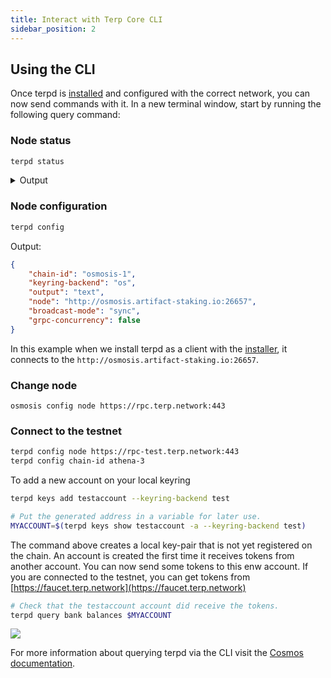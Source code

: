 ```yaml
---
title: Interact with Terp Core CLI
sidebar_position: 2
---
```


## Using the CLI

Once terpd is [installed](../terp-core/terpd) and configured with the correct network, you can now send commands with it. In a new terminal window, start by running the following query command:

### Node status
```bash
terpd status
```

<details><summary>Output</summary>
<p>

#### This is the output from `terpd status`

```json
{
  "NodeInfo": {
    "protocol_version": {
      "p2p": "8",
      "block": "11",
      "app": "12"
    },
    "id": "4017c243549b8bb4ad2b4cfe5d685aea450dcbcd",
    "listen_addr": "209.34.206.35:26656",
    "network": "osmosis-1",
    "version": "0.34.21",
    "channels": "40202122233038606100",
    "moniker": "artifact-rpc",
    "other": {
      "tx_index": "on",
      "rpc_address": "tcp://0.0.0.0:26657"
    }
  },
  "SyncInfo": {
    "latest_block_hash": "FBA710794C5A9C61523D7CCE78F2F51C7CD7A6C33A154C078E423859D7243E30",
    "latest_app_hash": "EC15E54C7BF66EDC9FEF561969B756CAA58933598FCBF72FE7727DE78F0D8DCF",
    "latest_block_height": "6335644",
    "latest_block_time": "2022-10-07T08:45:15.929540892Z",
    "earliest_block_hash": "38EAF21C7C4A786D73FFAADA32FD3D4B2B683AF2050B41CF5E5924D20AF4EEBC",
    "earliest_app_hash": "808B1D7123C385D52E6A5BC544FD763D156526751DEB401DADB18C717D567DC0",
    "earliest_block_height": "6287475",
    "earliest_block_time": "2022-10-03T22:54:17.633996278Z",
    "catching_up": false
  },
  "ValidatorInfo": {
    "Address": "369E2DCC99CD68400753812BBDF54CD5380FBAC7",
    "PubKey": {
      "type": "tendermint/PubKeyEd25519",
      "value": "mhb68/B38wFLH/5pDgvPKNbKyKdwduIKxJySz0GV/uI="
    },
    "VotingPower": "0"
  }
}
```

</p>
</details>

### Node configuration
```bash
terpd config
```
Output: 
```json
{
	"chain-id": "osmosis-1",
	"keyring-backend": "os",
	"output": "text",
	"node": "http://osmosis.artifact-staking.io:26657",
	"broadcast-mode": "sync",
	"grpc-concurrency": false
}
```
In this example when we install terpd as a client with the [installer](../terp-core/terpd), it connects to the `http://osmosis.artifact-staking.io:26657`. 

### Change node

```
osmosis config node https://rpc.terp.network:443
```

### Connect to the testnet

```bash
terpd config node https://rpc-test.terp.network:443
terpd config chain-id athena-3
```

To add a  new account on your local keyring
```bash
terpd keys add testaccount --keyring-backend test

# Put the generated address in a variable for later use.
MYACCOUNT=$(terpd keys show testaccount -a --keyring-backend test)
```

The command above creates a local key-pair that is not yet registered on the chain. An account is created the first time it receives tokens from another account. 
 You can now send some tokens to this enw account. If you are connected to the testnet, you can get tokens from [https://faucet.terp.network](https://faucet.terp.network)

```bash
# Check that the testaccount account did receive the tokens.
terpd query bank balances $MYACCOUNT
```
![](../assets/query-balance.png)  

For more information about querying terpd via the CLI visit the [Cosmos documentation](https://hub.cosmos.network/main/hub-tutorials/gaiad.html).


